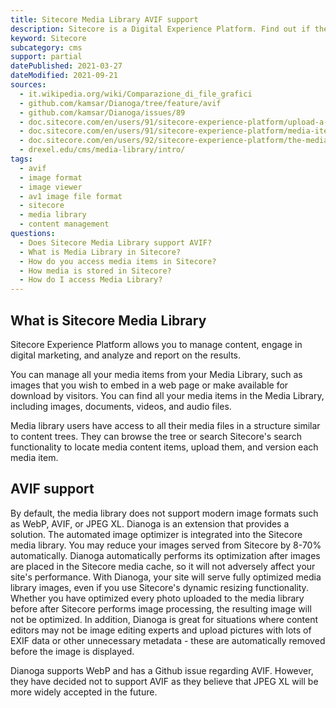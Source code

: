 ```yaml
---
title: Sitecore Media Library AVIF support
description: Sitecore is a Digital Experience Platform. Find out if their Media Library offers AVIF support.
keyword: Sitecore
subcategory: cms
support: partial
datePublished: 2021-03-27
dateModified: 2021-09-21
sources:
  - it.wikipedia.org/wiki/Comparazione_di_file_grafici
  - github.com/kamsar/Dianoga/tree/feature/avif
  - github.com/kamsar/Dianoga/issues/89
  - doc.sitecore.com/en/users/91/sitecore-experience-platform/upload-a-file-to-the-media-library.html
  - doc.sitecore.com/en/users/91/sitecore-experience-platform/media-items.html
  - doc.sitecore.com/en/users/92/sitecore-experience-platform/the-media-library.html
  - drexel.edu/cms/media-library/intro/
tags:
  - avif
  - image format
  - image viewer
  - av1 image file format
  - sitecore
  - media library
  - content management
questions:
  - Does Sitecore Media Library support AVIF?
  - What is Media Library in Sitecore?
  - How do you access media items in Sitecore?
  - How media is stored in Sitecore?
  - How do I access Media Library?
---
```


## What is Sitecore Media Library

Sitecore Experience Platform allows you to manage content, engage in digital marketing, and analyze and report on the results.

You can manage all your media items from your Media Library, such as images that you wish to embed in a web page or make available for download by visitors. You can find all your media items in the Media Library, including images, documents, videos, and audio files.

Media library users have access to all their media files in a structure similar to content trees. They can browse the tree or search Sitecore's search functionality to locate media content items, upload them, and version each media item.

## AVIF support

By default, the media library does not support modern image formats such as WebP, AVIF, or JPEG XL. Dianoga is an extension that provides a solution. The automated image optimizer is integrated into the Sitecore media library. You may reduce your images served from Sitecore by 8-70% automatically. Dianoga automatically performs its optimization after images are placed in the Sitecore media cache, so it will not adversely affect your site's performance. With Dianoga, your site will serve fully optimized media library images, even if you use Sitecore's dynamic resizing functionality. Whether you have optimized every photo uploaded to the media library before after Sitecore performs image processing, the resulting image will not be optimized. In addition, Dianoga is great for situations where content editors may not be image editing experts and upload pictures with lots of EXIF data or other unnecessary metadata - these are automatically removed before the image is displayed.

Dianoga supports WebP and has a Github issue regarding AVIF. However, they have decided not to support AVIF as they believe that JPEG XL will be more widely accepted in the future.
